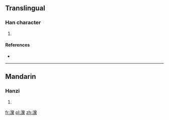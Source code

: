 ==Translingual==

===Han character===
{{Han char|rn=85|rad=水|as=20|sn=23|four=|canj=EFBF}}

# {{defn|Han|sort=水20}}

====References====
* {{Han ref|kx=0663.280|dkj=18790|dj=1072.160|hdz=31796.160|uh=7059|ud=28761}}

----

==Mandarin==

===Hanzi===
{{cmn-hanzi|pin=[[dǎng]] ([[dang3]]), [[gàn]] ([[gan4]]), [[gòng]] ([[gong4]])|wg=tang<sup>3</sup>, kan<sup>4</sup>, kung<sup>4</sup>}}

# {{defn|lang=cmn|sort=水20}}

[[fr:灙]]
[[pl:灙]]
[[zh:灙]]